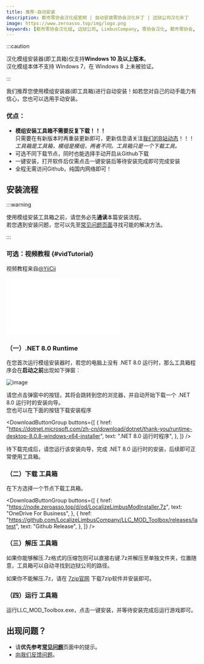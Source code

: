 ```yaml
---
title: 推荐-自动安装
description: 都市零协会汉化组官网 | 自动安装零协会汉化补丁 | 边狱公司汉化补丁
image: https://www.zeroasso.top/img/logo.png
keywords: [都市零协会汉化组, 边狱公司, LimbusCompany, 零协会汉化, 都市零协会, 零协会, 汉化模组]
---
```

:::caution

汉化模组安装器(即工具箱)仅支持**Windows 10 及以上版本**。  
汉化模组本体不支持 Windows 7，在 Windows 8 上未被验证。

:::


我们推荐您使用模组安装器(即工具箱)进行自动安装！如若您对自己的动手能力有信心，您也可以选用手动安装。

### 优点：

- **模组安装工具箱不需要反复下载！！！**  
只需要在有新版本时再重装更新即可，更新信息请关注[我们的B站动态](https://space.bilibili.com/1247764479/dynamic)！！！  
*工具箱是工具箱，模组是模组，两者不同。工具箱只是一个下载工具。*
- 可选不同下载节点，同时也能选择手动开启从Github下载
- 一键安装，打开软件后仅需点击一键安装后等待安装完成即可完成安装
- 全程无需访问Github，纯国内网络即可！

## 安装流程

:::warning

使用模组安装工具箱之前，请您务必先**通读**本篇安装流程。  
若您遇到安装问题，您可以先至[常见问题页面](https://www.zeroasso.top/docs/FAQ)寻找可能的解决方法。

:::

### 可选：视频教程 {#vidTutorial}
视频教程来自[@YiiCii](https://space.bilibili.com/176425739)

<p class="video"><iframe src="//player.bilibili.com/player.html?isOutside=true&aid=113616112060312&bvid=BV1JwqpYhEix&cid=27238334957&p=1" scrolling="no" border="0" frameborder="no" framespacing="0" allowfullscreen="true"></iframe></p>

### （一）.NET 8.0 Runtime

在您首次运行模组安装器时，若您的电脑上没有 .NET 8.0 运行时，那么工具箱程序会在**启动之前**出现如下弹窗：

![image](/img/page/installnet8.png)

请您点击弹窗中的按钮，其将会跳转到您的浏览器，并自动开始下载一个 .NET 8.0 运行时的安装向导。  
您也可以在下面的按钮下载安装程序

<DownloadButtonGroup
  buttons={[
    {
      href: "https://dotnet.microsoft.com/zh-cn/download/dotnet/thank-you/runtime-desktop-8.0.8-windows-x64-installer",
      text: ".NET 8.0 运行时程序",
    },
  ]}
/>

待下载完成后，请您运行该安装向导，完成 .NET 8.0 运行时的安装，后续即可正常使用工具箱。

### （二）下载 工具箱

在下方选择一个节点下载工具箱。

<DownloadButtonGroup
  buttons={[
    {
      href: "https://node.zeroasso.top/d/od/LocalizeLimbusModInstaller.7z",
      text: "OneDrive For Business",
    },
    {
      href: "https://github.com/LocalizeLimbusCompany/LLC_MOD_Toolbox/releases/latest",
      text: "Github Release",
    },
  ]}
/>

### （三）解压 工具箱

如果你能够解压.7z格式的压缩包则可以直接右键.7z并解压至单独文件夹，位置随意，工具箱可以自动寻找到边狱公司的路径。

如果你不能解压.7z，请在 [7zip官网](https://7-zip.org/a/7z2301-x64.exe) 下载7zip软件并安装即可。

### （四）运行 工具箱

运行LLC_MOD_Toolbox.exe，点击一键安装，并等待安装完成后运行游戏即可。

## 出现问题？

- 请**优先参考**[**常见问题**](https://www.zeroasso.top/docs/FAQ)页面中的提示。
- [向我们反馈问题](/docs/contact)。
